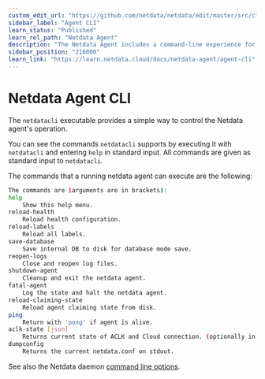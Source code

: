 ```yaml
---
custom_edit_url: "https://github.com/netdata/netdata/edit/master/src/cli/README.md"
sidebar_label: "Agent CLI"
learn_status: "Published"
learn_rel_path: "Netdata Agent"
description: "The Netdata Agent includes a command-line experience for reloading health configuration, reopening log files, halting the daemon, and more."
sidebar_position: "216000"
learn_link: "https://learn.netdata.cloud/docs/netdata-agent/agent-cli"
---
```


# Netdata Agent CLI

The `netdatacli` executable provides a simple way to control the Netdata agent's operation. 

You can see the commands `netdatacli` supports by executing it with `netdatacli` and entering `help` in
standard input. All commands are given as standard input to `netdatacli`.

The commands that a running netdata agent can execute are the following:

```sh
The commands are (arguments are in brackets):
help
    Show this help menu.
reload-health
    Reload health configuration.
reload-labels
    Reload all labels.
save-database
    Save internal DB to disk for database mode save.
reopen-logs
    Close and reopen log files.
shutdown-agent
    Cleanup and exit the netdata agent.
fatal-agent
    Log the state and halt the netdata agent.
reload-claiming-state
    Reload agent claiming state from disk.
ping
    Return with 'pong' if agent is alive.
aclk-state [json]
    Returns current state of ACLK and Cloud connection. (optionally in json)
dumpconfig
    Returns the current netdata.conf on stdout.
```

See also the Netdata daemon [command line options](/docs/netdata-agent/configuration/netdata-daemon#command-line-options).


